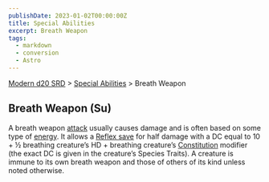 ```yaml
---
publishDate: 2023-01-02T00:00:00Z
title: Special Abilities
excerpt: Breath Weapon
tags:
  - markdown
  - conversion
  - Astro
---
```


[Modern d20 SRD](/#modernD20) > [Special Abilities](modern-d20-srd-special-abilities-index) > Breath Weapon

## Breath Weapon (Su)

A breath weapon [attack](modern-d20-srd-combat-attack-actions) usually causes
damage and is often based on some type of [energy](modern-d20-srd-environment-hazards-index). It allows a [Reflex save](modern-d20-srd-basics-saving-throws)
for half damage with a DC equal to 10 + ½ breathing creature’s HD + breathing
creature’s [Constitution](modern-d20-srd-basics-ability-scores) modifier (the
exact DC is given in the creature’s Species Traits). A creature is immune to
its own breath weapon and those of others of its kind unless noted otherwise.

